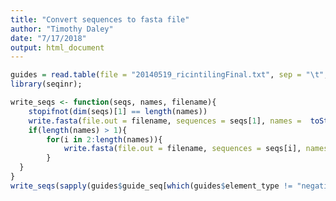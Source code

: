 ```yaml
---
title: "Convert sequences to fasta file"
author: "Timothy Daley"
date: "7/17/2018"
output: html_document
---
```


```r
guides = read.table(file = "20140519_ricintilingFinal.txt", sep = "\t", header = TRUE)
library(seqinr);

write_seqs <- function(seqs, names, filename){
	stopifnot(dim(seqs)[1] == length(names))
	write.fasta(file.out = filename, sequences = seqs[1], names =  toString(names[1]), open = "w", nbchar = 80, as.string = TRUE)
	if(length(names) > 1){
	    for(i in 2:length(names)){
	        write.fasta(file.out = filename, sequences = seqs[i], names =  toString(names[i]), open = "a", nbchar = 80, as.string = TRUE)
	   	}
  }
}
write_seqs(sapply(guides$guide_seq[which(guides$element_type != "negative_control")], toString), sapply(guides$name[which(guides$element_type != "negative_control")], toString), "WeissmanTilingScreenGuideSequence.fa")
```